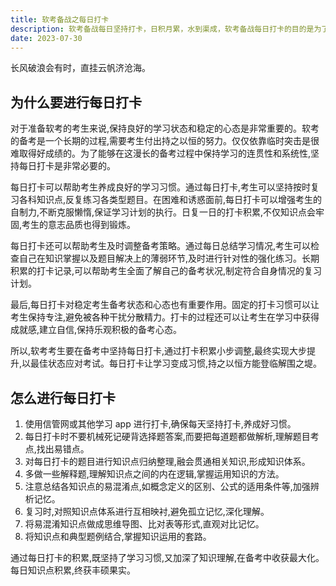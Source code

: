```yaml
---
title: 软考备战之每日打卡
description: 软考备战每日坚持打卡，日积月累，水到渠成，软考备战每日打卡的目的是为了保持状态
date: 2023-07-30
---
```


<Callout type="danger ">

长风破浪会有时，直挂云帆济沧海。

</Callout>

## 为什么要进行每日打卡

对于准备软考的考生来说,保持良好的学习状态和稳定的心态是非常重要的。软考的备考是一个长期的过程,需要考生付出持之以恒的努力。仅仅依靠临时突击是很难取得好成绩的。为了能够在这漫长的备考过程中保持学习的连贯性和系统性,坚持每日打卡是非常必要的。

每日打卡可以帮助考生养成良好的学习习惯。通过每日打卡,考生可以坚持按时复习各科知识点,反复练习各类型题目。在困难和诱惑面前,每日打卡可以增强考生的自制力,不断克服懒惰,保证学习计划的执行。日复一日的打卡积累,不仅知识点会牢固,考生的意志品质也得到锻炼。

每日打卡还可以帮助考生及时调整备考策略。通过每日总结学习情况,考生可以检查自己在知识掌握以及题目解决上的薄弱环节,及时进行针对性的强化练习。长期积累的打卡记录,可以帮助考生全面了解自己的备考状况,制定符合自身情况的复习计划。

最后,每日打卡对稳定考生备考状态和心态也有重要作用。固定的打卡习惯可以让考生保持专注,避免被各种干扰分散精力。打卡的过程还可以让考生在学习中获得成就感,建立自信,保持乐观积极的备考心态。

所以,软考考生要在备考中坚持每日打卡,通过打卡积累小步调整,最终实现大步提升,以最佳状态应对考试。每日打卡让学习变成习惯,持之以恒方能登临解围之堤。

## 怎么进行每日打卡

1. 使用信管网或其他学习 app 进行打卡,确保每天坚持打卡,养成好习惯。
2. 每日打卡时不要机械死记硬背选择题答案,而要把每道题都做解析,理解题目考点,找出易错点。
3. 对每日打卡的题目进行知识点归纳整理,融会贯通相关知识,形成知识体系。
4. 多做一些解释题,理解知识点之间的内在逻辑,掌握运用知识的方法。
5. 注意总结各知识点的易混淆点,如概念定义的区别、公式的适用条件等,加强辨析记忆。
6. 复习时,对照知识点体系进行互相映衬,避免孤立记忆,深化理解。
7. 将易混淆知识点做成思维导图、比对表等形式,直观对比记忆。
8. 将知识点和典型题例结合,掌握知识运用的套路。

通过每日打卡的积累,既坚持了学习习惯,又加深了知识理解,在备考中收获最大化。每日知识点积累,终获丰硕果实。
